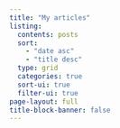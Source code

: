 ```yaml
---
title: "My articles"
listing:
  contents: posts
  sort: 
    - "date asc"
    - "title desc"
  type: grid
  categories: true
  sort-ui: true
  filter-ui: true
page-layout: full
title-block-banner: false
---
```




